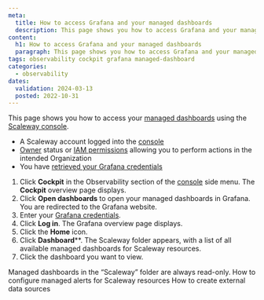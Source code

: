 ```yaml
---
meta:
  title: How to access Grafana and your managed dashboards
  description: This page shows you how to access Grafana and your managed dashboards
content:
  h1: How to access Grafana and your managed dashboards
  paragraph: This page shows you how to access Grafana and your managed dashboards
tags: observability cockpit grafana managed-dashboard
categories:
  - observability
dates:
  validation: 2024-03-13
  posted: 2022-10-31
---
```


This page shows you how to access your [managed dashboards](/observability/cockpit/concepts/#managed-dashboards) using the [Scaleway console](https://console.scaleway.com/).

<Macro id="cockpit-update-dashboards" />

<Macro id="requirements" />

  - A Scaleway account logged into the [console](https://console.scaleway.com)
  - [Owner](/identity-and-access-management/iam/concepts/#owner) status or [IAM permissions](/identity-and-access-management/iam/concepts/#permission) allowing you to perform actions in the intended Organization
  - You have [retrieved your Grafana credentials](/observability/cockpit/how-to/retrieve-grafana-credentials/)


1. Click **Cockpit** in the Observability section of the [console](https://console.scaleway.com/) side menu. The **Cockpit** overview page displays.
2. Click **Open dashboards** to open your managed dashboards in Grafana. You are redirected to the Grafana website.
3. Enter your [Grafana credentials](/observability/cockpit/how-to/retrieve-grafana-credentials/).
4. Click **Log in**. The Grafana overview page displays.
5. Click the **Home** icon.
6. Click **Dashboard****. The Scaleway folder appears, with a list of all available managed dashboards for Scaleway resources.
7. Click the dashboard you want to view.

<Message type="important">
 Managed dashboards in the “Scaleway” folder are always read-only.
</Message>


<Navigation title="See also">
  <PreviousButton to="/observability/cockpit/how-to/configure-alerts-for-scw-resources/">How to configure managed alerts for Scaleway resources</PreviousButton>
  <NextButton to="/observability/cockpit/how-to/create-external-data-sources/">How to create external data sources</NextButton>
</Navigation>

